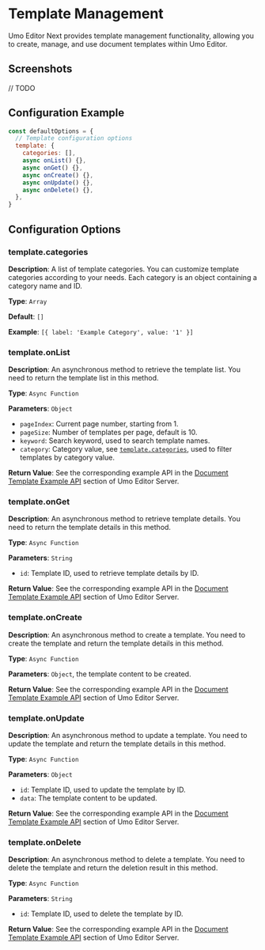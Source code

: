 # Template Management

Umo Editor Next provides template management functionality, allowing you to create, manage, and use document templates within Umo Editor.

## Screenshots

// TODO

## Configuration Example

```js
const defaultOptions = {
  // Template configuration options
  template: {
    categories: [],
    async onList() {},
    async onGet() {},
    async onCreate() {},
    async onUpdate() {},
    async onDelete() {},
  },
}
```

## Configuration Options

### template.categories

**Description**: A list of template categories. You can customize template categories according to your needs. Each category is an object containing a category name and ID.

**Type**: `Array`

**Default**: `[]`

**Example**: `[{ label: 'Example Category', value: '1' }]`

### template.onList

**Description**: An asynchronous method to retrieve the template list. You need to return the template list in this method.

**Type**: `Async Function`

**Parameters**: `Object`

- `pageIndex`: Current page number, starting from 1.
- `pageSize`: Number of templates per page, default is 10.
- `keyword`: Search keyword, used to search template names.
- `category`: Category value, see [`template.categories`](#templatecategories), used to filter templates by category value.

**Return Value**: See the corresponding example API in the [Document Template Example API](../server/api#document-template-example-api) section of Umo Editor Server.

### template.onGet

**Description**: An asynchronous method to retrieve template details. You need to return the template details in this method.

**Type**: `Async Function`

**Parameters**: `String`

- `id`: Template ID, used to retrieve template details by ID.

**Return Value**: See the corresponding example API in the [Document Template Example API](../server/api#document-template-example-api) section of Umo Editor Server.

### template.onCreate

**Description**: An asynchronous method to create a template. You need to create the template and return the template details in this method.

**Type**: `Async Function`

**Parameters**: `Object`, the template content to be created.

**Return Value**: See the corresponding example API in the [Document Template Example API](../server/api#document-template-example-api) section of Umo Editor Server.

### template.onUpdate

**Description**: An asynchronous method to update a template. You need to update the template and return the template details in this method.

**Type**: `Async Function`

**Parameters**: `Object`

- `id`: Template ID, used to update the template by ID.
- `data`: The template content to be updated.

**Return Value**: See the corresponding example API in the [Document Template Example API](../server/api#document-template-example-api) section of Umo Editor Server.

### template.onDelete

**Description**: An asynchronous method to delete a template. You need to delete the template and return the deletion result in this method.

**Type**: `Async Function`

**Parameters**: `String`

- `id`: Template ID, used to delete the template by ID.

**Return Value**: See the corresponding example API in the [Document Template Example API](../server/api#document-template-example-api) section of Umo Editor Server.
